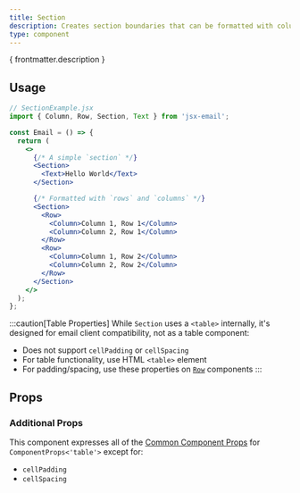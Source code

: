 ```yaml
---
title: Section
description: Creates section boundaries that can be formatted with columns and rows
type: component
---
```


<p>{ frontmatter.description }</p>

<Install type={frontmatter.type}/>

## Usage

```jsx "Section"
// SectionExample.jsx
import { Column, Row, Section, Text } from 'jsx-email';

const Email = () => {
  return (
    <>
      {/* A simple `section` */}
      <Section>
        <Text>Hello World</Text>
      </Section>

      {/* Formatted with `rows` and `columns` */}
      <Section>
        <Row>
          <Column>Column 1, Row 1</Column>
          <Column>Column 2, Row 1</Column>
        </Row>
        <Row>
          <Column>Column 1, Row 2</Column>
          <Column>Column 2, Row 2</Column>
        </Row>
      </Section>
    </>
  );
};
```

:::caution[Table Properties]
While `Section` uses a `<table>` internally, it's designed for email client compatibility, not as a table component:
- Does not support `cellPadding` or `cellSpacing`
- For table functionality, use HTML `<table>` element
- For padding/spacing, use these properties on [`Row`](/components/row) components
:::

## Props

### Additional Props

This component expresses all of the [Common Component Props](https://react.dev/reference/react-dom/components/common) for `ComponentProps<'table'>` except for:
- `cellPadding`
- `cellSpacing`
